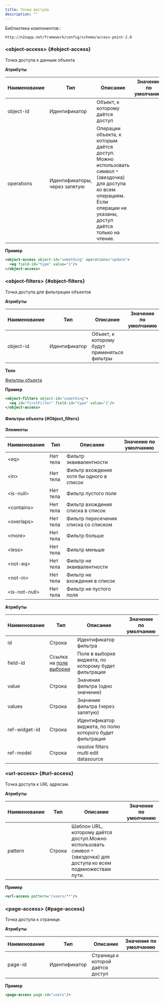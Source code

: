 ```yaml
---
title: Точки доступа
description: ""
---
```


Библиотека компонентов::
```
http://n2oapp.net/framework/config/schema/access-point-2.0
```

### &lt;object-access&gt; {#object-access}

Точка доступа к данным объекта

**Атрибуты**

|Наименование|Тип                          |Описание                                                                                                                                                                     |Значение по умолчанию|
|------------|-----------------------------|-----------------------------------------------------------------------------------------------------------------------------------------------------------------------------|---------------------|
|object-id   |Идентификатор                |Объект, к которому даётся доступ                                                                                                                                             |                     |
|operations  |Идентификаторы, через запятую|Операции объекта, к которым даётся доступ. Можно использовать символ `*` (звездочка) для доступа ко всем операциям. Если операции не указаны, доступ даётся только на чтение.|                     |

**Пример**

```xml
<object-access object-id="something" operations="update">
  <eq field-id="type" value="1"/>
</object-access>
```

### &lt;object-filters&gt; {#object-filters}

Точка доступа для фильтрации объектов

**Атрибуты**

|Наименование|Тип          |Описание                                    |Значение по умолчанию|
|------------|-------------|--------------------------------------------|---------------------|
|object-id   |Идентификатор|Объект, к которому будут применяться фильтры|                     |

**Тело**

[Фильтры объекта](#Object_filters)

**Пример**

```xml
<object-filters object-id="something">
  <eq id="firstFilter" field-id="type" value="1"/>
</object-access>
```

#### Фильтры объекта {#Object_filters}

**Элементы**

|Наименование       |Тип          |Описание                                |Значение по умолчанию|
|-------------------|-------------|----------------------------------------|---------------------|
|&lt;eq&gt;         |Нет тела     |Фильтр эквивалентности                  |                     |
|&lt;in&gt;         |Нет тела     |Фильтр вхождения хотя бы одного в список|                     |
|&lt;is-null&gt;    |Нет тела     |Фильтр пустого поля                     |                     |
|&lt;contains&gt;   |Нет тела     |Фильтр вхождения списка в список        |                     |
|&lt;overlaps&gt;   |Нет тела     |Фильтр пересечения списка со списком    |                     |
|&lt;more&gt;       |Нет тела     |Фильтр больше                           |                     |
|&lt;less&gt;       |Нет тела     |Фильтр меньше                           |                     |
|&lt;not-eq&gt;     |Нет тела     |Фильтр не эквивалентности               |                     |
|&lt;not-in&gt;     |Нет тела     |Фильтр не вхождения в список            |                     |
|&lt;is-not-null&gt;|Нет тела     |Фильтр не пустого поля                  |                     |

**Атрибуты**

|Наименование       |Тип                                   |Описание                                                |Значение по умолчанию|
|-------------------|--------------------------------------|--------------------------------------------------------|---------------------|
|id                 |Строка                                |Идентификатор фильтра                                   |                     |
|field-id           |Ссылка на [поле выборки](../xml/object#field2)|Поле в выборке виджета, по которому будет фильтрация|                 |
|value              |Строка                                |Значение фильтра (одно значение)                        |                     |
|values             |Строка                                |Значения фильтра (через запятую)                        |                     |
|ref-widget-id      |Строка                                |Идентификатор виджета, по полю которого будет фильтрация|                     |
|ref-model          |Строка                                |resolve filters multi edit datasource                   |                     |

### &lt;url-access&gt; {#url-access}

Точка доступа к URL адресам.

**Атрибуты**

|Наименование|Тип   |Описание                                                                                                            |Значение по умолчанию|
|------------|------|--------------------------------------------------------------------------------------------------------------------|---------------------|
|pattern     |Строка|Шаблон URL, которому даётся доступ.Можно использовать символ `*` (звездочка) для доступа ко всем подмножествам пути.|                     |

**Пример**

```xml
<url-access pattern="/users/**"/>
```

### &lt;page-access&gt; {#page-access}

Точка доступа к странице.

**Атрибуты**

|Наименование|Тип          |Описание                        |Значение по умолчанию|
|------------|-------------|--------------------------------|---------------------|
|page-id     |Идентификатор|Страница к которой даётся доступ|                     |

**Пример**

```xml
<page-access page-id="users"/>
```
